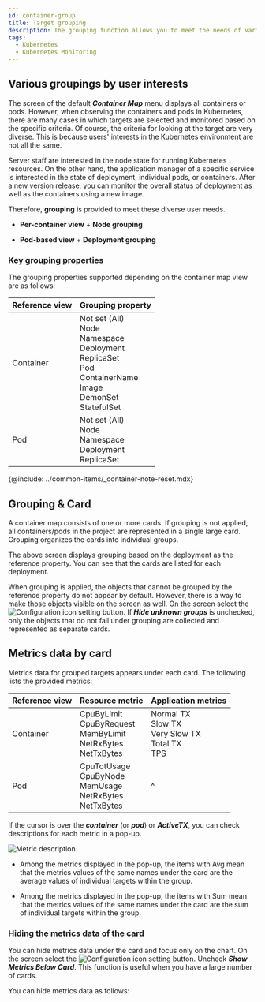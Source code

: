 ```yaml
---
id: container-group
title: Target grouping
description: The grouping function allows you to meet the needs of various users in the Kubernetes environment.
tags:
  - Kubernetes
  - Kubernetes Monitoring
---
```


## Various groupings by user interests

The screen of the default **_Container Map_** menu displays all containers or pods. However, when observing the containers and pods in Kubernetes, there are many cases in which targets are selected and monitored based on the specific criteria. Of course, the criteria for looking at the target are very diverse. This is because users' interests in the Kubernetes environment are not all the same.

Server staff are interested in the node state for running Kubernetes resources. On the other hand, the application manager of a specific service is interested in the state of deployment, individual pods, or containers. After a new version release, you can monitor the overall status of deployment as well as the containers using a new image.

Therefore, **grouping** is provided to meet these diverse user needs.

-   **Per-container view** + **Node grouping**

    <ImgLang img='whatap_kubernetes_container_map_group_node.png' desc='Container reference view + Node grouping' />

-   **Pod-based view** + **Deployment grouping**

    <ImgLang img='whatap_kubernetes_container_map_group_deployment.png' desc='Pod reference view + Deployment grouping' />

### Key grouping properties

The grouping properties supported depending on the container map view are as follows:

| Reference view  | Grouping property                                                                                                                        |
| --------------- | ---------------------------------------------------------------------------------------------------------------------------------------- |
| Container       | Not set (All)<br/>Node<br/>Namespace<br/>Deployment<br/>ReplicaSet<br/>Pod<br/>ContainerName<br/>Image<br/>DemonSet<br/>StatefulSet      |
| Pod             | Not set (All)<br/>Node<br/>Namespace<br/>Deployment<br/>ReplicaSet                                                                       |

{@include: ../common-items/_container-note-reset.mdx}

## Grouping & Card

A container map consists of one or more cards. If grouping is not applied, all containers/pods in the project are represented in a single large card. Grouping organizes the cards into individual groups.

<ImgLang img='kubernetes-group-card.png' desc='Listing cards by group' />

The above screen displays grouping based on the deployment as the reference property. You can see that the cards are listed for each deployment.

When grouping is applied, the objects that cannot be grouped by the reference property do not appear by default. However, there is a way to make those objects visible on the screen as well. On the screen select the ![Configuration icon](/img/ico-setting.svg) setting button. If **_Hide unknown groups_** is unchecked, only the objects that do not fall under grouping are collected and represented as separate cards.

## Metrics data by card

Metrics data for grouped targets appears under each card. The following lists the provided metrics:

| Reference view  | Resource metric                                                                   | Application metrics                                           |
| --------------- | --------------------------------------------------------------------------------- | ------------------------------------------------------------- |
| Container       | CpuByLimit<br/>CpuByRequest<br/>MemByLimit<br/>NetRxBytes<br/>NetTxBytes<br/>     | Normal TX<br/>Slow TX<br/>Very Slow TX<br/>Total TX<br/>TPS   |
| Pod             | CpuTotUsage<br/>CpuByNode<br/>MemUsage<br/>NetRxBytes<br/>NetTxBytes              | ^                                                             |

If the cursor is over the **_container_** (or **_pod_**) or **_ActiveTX_**, you can check descriptions for each metric in a pop-up.

![Metric description](/img/whatap_kubernetes_container_map_cards_metri_description.png)

-   Among the metrics displayed in the pop-up, the items with Avg mean that the metrics values of the same names under the card are the average values of individual targets within the group.

-   Among the metrics displayed in the pop-up, the items with Sum mean that the metrics values of the same names under the card are the sum of individual targets within the group.

### Hiding the metrics data of the card

You can hide metrics data under the card and focus only on the chart. On the screen select the ![Configuration icon](/img/ico-setting.svg) setting button. Uncheck **_Show Metrics Below Card_**. This function is useful when you have a large number of cards.

You can hide metrics data as follows:

<ImgLang img='whatap_kubernetes_container_map_cards_metric_off.png' desc='Hiding the metric data display at the bottom of card' />
